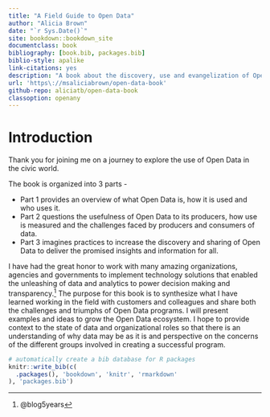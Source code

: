 ```yaml
--- 
title: "A Field Guide to Open Data"
author: "Alicia Brown"
date: "`r Sys.Date()`"
site: bookdown::bookdown_site
documentclass: book
bibliography: [book.bib, packages.bib]
biblio-style: apalike
link-citations: yes
description: "A book about the discovery, use and evangelization of Open Data for Local Governments"
url: 'https\://msaliciabrown/open-data-book'
github-repo: aliciatb/open-data-book
classoption: openany
---
```


# Introduction

Thank you for joining me on a journey to explore the use of Open Data in the civic world.

The book is organized into 3 parts -

* Part 1 provides an overview of what Open Data is, how it is used and who uses it.
* Part 2 questions the usefulness of Open Data to its producers, how use is measured and the challenges faced by producers and consumers of data.
* Part 3 imagines practices to increase the discovery and sharing of Open Data to deliver the promised insights and information for all.

I have had the great honor to work with many amazing organizations, agencies and governments to implement technology solutions that enabled the unleashing of data and analytics to power decision making and transparency.^[@blog5years] The purpose for this book is to synthesize what I have learned working in the field with customers and colleagues and share both the challenges and triumphs of Open Data programs. I will present examples and ideas to grow the Open Data ecosystem. I hope to provide context to the state of data and organizational roles so that there is an understanding of why data may be as it is and perspective on the concerns of the different groups involved in creating a successful program. 

```r
# automatically create a bib database for R packages
knitr::write_bib(c(
  .packages(), 'bookdown', 'knitr', 'rmarkdown'
), 'packages.bib')
```
